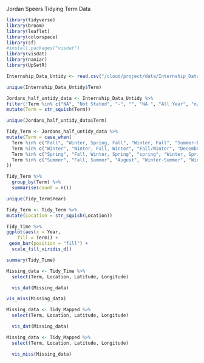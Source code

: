 Jordan Speers 
Tidying Term Data 

```r
library(tidyverse)
library(broom)
library(leaflet)
library(colorspace)
library(sf)
#install.packages("visdat")
library(visdat)
library(naniar)
library(UpSetR)

Internship_Data_Untidy <- read.csv("/cloud/project/data/Internship_Data_Untidy.csv")

```

```r
unique(Internship_Data_Untidy$Term)
```

```r
Jordans_half_untidy_data <- Internship_Data_Untidy %>% 
filter(!Term %in% c("NA", "Not Stated", "-", "", "NA ", "All Year", "n/a", "Year", "Year-round", "N/A", "Previous Work Experience", "Nine Months", "Prior Fulfillment")) %>% 
mutate(Term = str_squish(Term))
```

```r
unique(Jordans_half_untidy_data$Term)
```


```r
Tidy_Term <- Jordans_half_untidy_data %>% 
mutate(Term = case_when(
  Term %in% c("Fall", "Winter, Spring, Fall", "Winter, Fall", "Summer-Fall", "Spring, Fall", "Summer/Fall", "Summer, Fall", "Spring, Summer, Fall", "Summer,Fall", "Winter+Fall") ~ "Fall",
  Term %in% c("Winter", "Winter, Fall, Winter", "Fall/Winter", "December-December", "Summer, Fall, Winter", "Fall-Winter", "Fall, Winter", "Summer-Winter") ~ "Winter",
  Term %in% c("Spring", "Fall, Winter, Spring", "spring", "Winter, Spring", "Winter-Spring", "Novermber-Spring", "Summer, Spring, Spring") ~ "Spring",
  Term %in% c("Summer", "Fall, Summer", "August", "Winter-Summer", "Winter, Spring, Summer", "Winter, Summer", "Spring, Summer", "Fall+Summer", "Spring/Summer", "Fall, Winter, Spring, Summer", "Summe", "Summer 2011") ~ "Summer"
))
```

```r
Tidy_Term %>% 
  group_by(Term) %>%
  summarise(count = n())
```
```r
unique(Tidy_Term$Year)
```

```r
Tidy_Term <- Tidy_Term %>% 
mutate(Location = str_squish(Location))
```

```r
Tidy_Time %>% 
ggplot(aes(x = Year,
    fill = Term)) +
 geom_bar(position = "fill") +
  scale_fill_viridis_d()
```


```r
summary(Tidy_Time)
```

```r
Missing_data <- Tidy_Time %>% 
  select(Term, Location, Latitude, Longitude)

  vis_dat(Missing_data)
```
```r
vis_miss(Missing_data)
```

```r
Missing_data <- Tidy_Mapped %>% 
  select(Term, Location, Latitude, Longitude)

  vis_dat(Missing_data)
```
```r
Missing_data <- Tidy_Mapped %>% 
  select(Term, Location, Latitude, Longitude)

  vis_miss(Missing_data)
```

